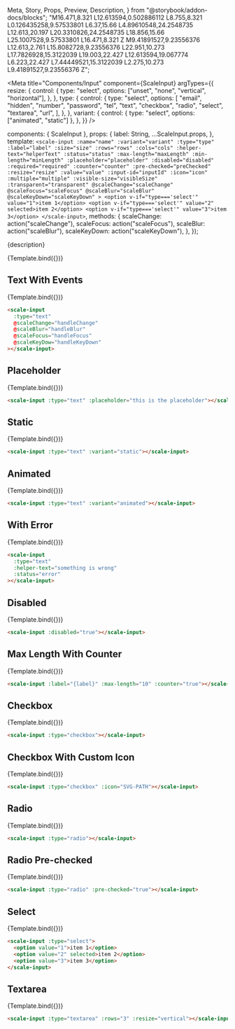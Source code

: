   Meta,
  Story,
  Props,
  Preview,
  Description,
} from "@storybook/addon-docs/blocks";
  "M16.471,8.321 L12.613594,0.502886112 L8.755,8.321 L0.126435258,9.57533801 L6.37,15.66 L4.89610548,24.2548735 L12.613,20.197 L20.3310826,24.2548735 L18.856,15.66 L25.1007528,9.57533801 L16.471,8.321 Z M9.41891527,9.23556376 L12.613,2.761 L15.8082728,9.23556376 L22.951,10.273 L17.7826928,15.3122039 L19.003,22.427 L12.613594,19.067774 L6.223,22.427 L7.44449521,15.3122039 L2.275,10.273 L9.41891527,9.23556376 Z";

<Meta
  title="Components/Input"
  component={ScaleInput}
  argTypes={{
    resize: {
      control: {
        type: "select",
        options: ["unset", "none", "vertical", "horizontal"],
      },
    },
    type: {
      control: {
        type: "select",
        options: [
          "email",
          "hidden",
          "number",
          "password",
          "tel",
          "text",
          "checkbox",
          "radio",
          "select",
          "textarea",
          "url",
        ],
      },
    },
    variant: {
      control: { type: "select", options: ["animated", "static"] },
    },
  }}
/>

  components: { ScaleInput },
  props: {
    label: String,
    ...ScaleInput.props,
  },
  template: `
    <scale-input
      :name="name"
      :variant="variant"
      :type="type"
      :label="label"
      :size="size"
      :rows="rows"
      :cols="cols"
      :helper-text="helperText"
      :status="status"
      :max-length="maxLength"
      :min-length="minLength"
      :placeholder="placeholder"
      :disabled="disabled"
      :required="required"
      :counter="counter"
      :pre-checked="preChecked"
      :resize="resize"
      :value="value"
      :input-id="inputId"
      :icon="icon"
      :multiple="multiple"
      :visible-size="visibleSize"
      :transparent="transparent"
      @scaleChange="scaleChange"
      @scaleFocus="scaleFocus"
      @scaleBlur="scaleBlur"
      @scaleKeyDown="scaleKeyDown"
    >
      <option v-if="type==='select'" value="1">item 1</option>
      <option v-if="type==='select'" value="2" selected>item 2</option>
      <option v-if="type==='select'" value="3">item 3</option>
    </scale-input>
  `,
  methods: {
    scaleChange: action("scaleChange"),
    scaleFocus: action("scaleFocus"),
    scaleBlur: action("scaleBlur"),
    scaleKeyDown: action("scaleKeyDown"),
  },
});

<Description>{description}</Description>

<Preview withSource="none">
  <Story
    name="Standard"
    args={{
      label: "An input",
    }}
  >
    {Template.bind({})}
  </Story>
</Preview>

<Props story="Standard" />

## Text With Events

<Preview withSource="none">
  <Story
    name="Text With Events"
    args={{
      label: "Text With Events",
    }}
  >
    {Template.bind({})}
  </Story>
</Preview>

```html
<scale-input
  :type="text"
  @scaleChange="handleChange"
  @scaleBlur="handleBlur"
  @scaleFocus="handleFocus"
  @scaleKeyDow="handleKeyDown"
></scale-input>
```

## Placeholder

<Preview withSource="none">
  <Story
    name="Placeholder"
    args={{
      label: "Placeholder",
      placeholder: "this is the placeholder",
    }}
  >
    {Template.bind({})}
  </Story>
</Preview>

```html
<scale-input :type="text" :placeholder="this is the placeholder"></scale-input>
```

## Static

<Preview withSource="none">
  <Story
    name="Static"
    args={{
      label: "Static",
      variant: "static",
    }}
  >
    {Template.bind({})}
  </Story>
</Preview>

```html
<scale-input :type="text" :variant="static"></scale-input>
```

## Animated

<Preview withSource="none">
  <Story
    name="Animated"
    args={{
      label: "Animated",
      variant: "animated",
    }}
  >
    {Template.bind({})}
  </Story>
</Preview>

```html
<scale-input :type="text" :variant="animated"></scale-input>
```

## With Error

<Preview withSource="none">
  <Story
    name="With Error"
    args={{
      label: "With Error",
      status: "error",
      helperText: "something is wrong",
    }}
  >
    {Template.bind({})}
  </Story>
</Preview>

```html
<scale-input
  :type="text"
  :helper-text="something is wrong"
  :status="error"
></scale-input>
```

## Disabled

<Preview withSource="none">
  <Story
    name="Disabled"
    args={{
      label: "Disabled",
      disabled: true,
    }}
  >
    {Template.bind({})}
  </Story>
</Preview>

```html
<scale-input :disabled="true"></scale-input>
```

## Max Length With Counter

<Preview withSource="none">
  <Story
    name="Max Length With Counter"
    args={{
      label: "Max Length With Counter",
      maxLength: 10,
      counter: true,
    }}
  >
    {Template.bind({})}
  </Story>
</Preview>

```html
<scale-input :label="{label}" :max-length="10" :counter="true"></scale-input>
```

## Checkbox

<Preview withSource="none">
  <Story
    name="Checkbox"
    args={{
      label: "Checkbox",
      type: "checkbox",
    }}
  >
    {Template.bind({})}
  </Story>
</Preview>

```html
<scale-input :type="checkbox"></scale-input>
```

## Checkbox With Custom Icon

<Preview withSource="none">
  <Story
    name="Checkbox With Custom Icon"
    args={{
      label: "Checkbox With Custom Icon",
      type: "checkbox",
      icon: ICON,
    }}
  >
    {Template.bind({})}
  </Story>
</Preview>

```html
<scale-input :type="checkbox" :icon="SVG-PATH"></scale-input>
```

## Radio

<Preview withSource="none">
  <Story
    name="Radio"
    args={{
      label: "Radio",
      type: "radio",
    }}
  >
    {Template.bind({})}
  </Story>
</Preview>

```html
<scale-input :type="radio"></scale-input>
```

## Radio Pre-checked

<Preview withSource="none">
  <Story
    name="Radio Pre-checked"
    args={{
      label: "Radio Pre-checked",
      type: "radio",
      preChecked: true,
    }}
  >
    {Template.bind({})}
  </Story>
</Preview>

```html
<scale-input :type="radio" :pre-checked="true"></scale-input>
```

## Select

<Preview withSource="none">
  <Story
    name="Select"
    args={{
      label: "Select",
      type: "select",
    }}
  >
    {Template.bind({})}
  </Story>
</Preview>

```html
<scale-input :type="select">
  <option value="1">item 1</option>
  <option value="2" selected>item 2</option>
  <option value="3">item 3</option>
</scale-input>
```

## Textarea

<Preview withSource="none">
  <Story
    name="Textarea"
    args={{
      label: "Textarea",
      type: "textarea",
      rows: 3,
      resize: "vertical",
    }}
  >
    {Template.bind({})}
  </Story>
</Preview>

```html
<scale-input :type="textarea" :rows="3" :resize="vertical"></scale-input>
```

